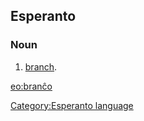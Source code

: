 ==Esperanto==
===Noun===
# [[branch]].

[[eo:branĉo]]
[[Category:Esperanto language]]
{{Universala Vortaro}}